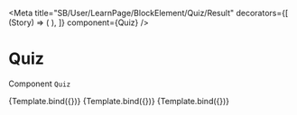 
<Meta
  title="SB/User/LearnPage/BlockElement/Quiz/Result"
  decorators={[
    (Story) => (
      <LearnContextDecorator>
        <Story />
      </LearnContextDecorator>
    ),
  ]}
  component={Quiz}
/>

# Quiz

Component `Quiz`


<Canvas>
  <Story
    name="Correct"
    args={{
      answer: { results: [true, true] },
      data: {
        response: [true, true],
      },
      content: {
        data: {
          question: 'Question ?',
          answers: [{ value: '1' }, { value: '2' }],
        },
      },
    }}
  >
    {Template.bind({})}
  </Story>
  <Story
    name="Incorrect result 1"
    args={{
      answer: { results: [true, false] },
      data: {
        response: [true, true],
      },
      content: {
        data: {
          question: 'Question ?',
          answers: [{ value: '1' }, { value: '2' }],
        },
      },
    }}
  >
    {Template.bind({})}
  </Story>
  <Story
    name="Incorrect result 2"
    args={{
      answer: { results: [false, true] },
      data: {
        response: [false, false],
      },
      content: {
        data: {
          question: 'Question ?',
          answers: [{ value: '1' }, { value: '2' }],
        },
      },
    }}
  >
    {Template.bind({})}
  </Story>
</Canvas>
